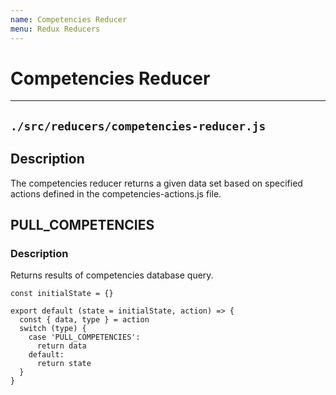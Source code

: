 ```yaml
---
name: Competencies Reducer
menu: Redux Reducers
---
```


# Competencies Reducer
---
## ```./src/reducers/competencies-reducer.js```
## Description
The competencies reducer returns a given data set based on specified actions defined in the competencies-actions.js file. 

## PULL_COMPETENCIES

### Description
Returns results of competencies database query.

```
const initialState = {}

export default (state = initialState, action) => {
  const { data, type } = action
  switch (type) {
    case 'PULL_COMPETENCIES':
      return data
    default:
      return state
  }
}
```